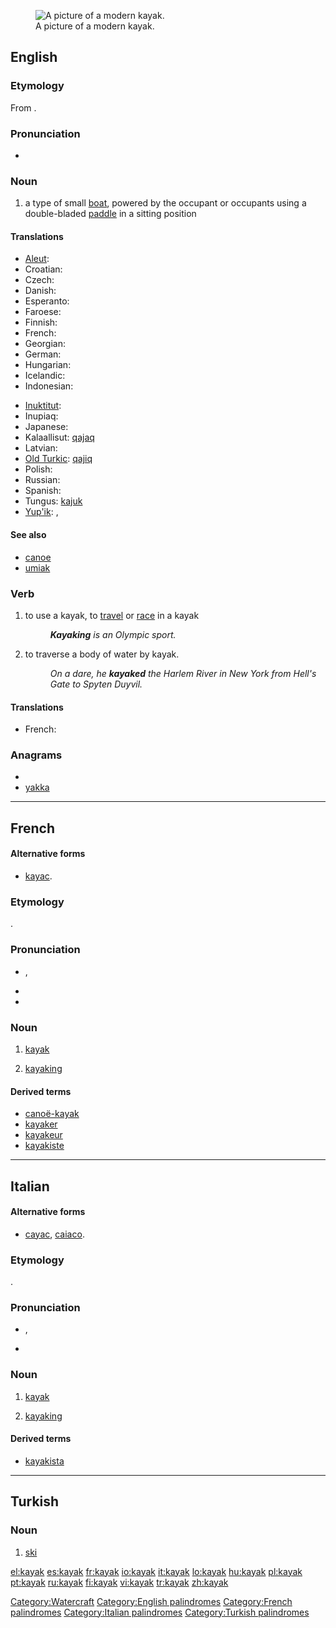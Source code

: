 [[Image:Wda Kajak 2005 Szumyk.jpg|thumb|A picture of a modern kayak.]]
==English==
{{wikipedia}}

===Etymology===
From {{etyl|ikt}} {{term|ᖃᔭᖅ||tr=qajaq|man's boat|lang=ikt|sc=Cans}}.

===Pronunciation===
* {{a|UK|US}} {{IPA|/ˈkaɪˌæk/}}
*: {{audio|en-us-kayak.ogg|Audio (US)}}

===Noun===
{{en-noun}}

# a type of small [[boat]], powered by the occupant or occupants using a double-bladed [[paddle]] in a sitting position

====Translations====
{{trans-top|a type of small boat}}
* [[Aleut]]: {{tø|ale|iqyaq}}
* Croatian: {{t-|hr|kajak|m}}
* Czech: {{t-|cs|kajak|m}}
* Danish: {{t-|da|kajak|n}}
* Esperanto: {{t|eo|kajako}}
* Faroese: {{t-|fo|kajakk|f|xs=Faroese}}
* Finnish: {{t+|fi|kajakki}}
* French: {{t+|fr|kayak|m}}
* Georgian: {{t-|ka|ბაიდარა|tr=baidara|sc=Geor|xs=Georgian}}
* German: {{t+|de|Kajak|n}}
* Hungarian: {{t+|hu|kajak}}
* Icelandic: {{t-|is|kajak|m}}
* Indonesian: {{t-|id|kayak|xs=Indonesian}}
{{trans-mid}}
* [[Inuktitut]]: {{tø|iu|ᖃᔭᖅ|tr=qajaq}}
* Inupiaq: {{tø|esi|qayaq}}
* Japanese: {{t-|ja|カヤック|tr=kayakku}}
* Kalaallisut: [[qajaq]]
* Latvian: {{t|lv|kajaks|m|xs=Latvian}}
* [[Old Turkic]]: [[qajiq]]
* Polish: {{t+|pl|kajak|m}}
* Russian: {{t+|ru|байдарка|f|tr=bajdárka}}
* Spanish: {{t+|es|kayak|m}}
* Tungus: [[kajuk]]
* [[Yup'ik]]: {{tø|esu|qayaq}}, {{tø|esu|paitaalek}}
{{trans-bottom}}

====See also====
* [[canoe]]
* [[umiak]]

===Verb===
{{en-verb}}

# {{intransitive}} to use a kayak, to [[travel]] or [[race]] in a kayak
#: '''''Kayaking''' is an Olympic sport.''
# {{transitive}} to traverse a body of water by kayak.
#: ''On a dare, he '''kayaked''' the Harlem River in New York from Hell's Gate to Spyten Duyvil.''

====Translations====
{{trans-top|to use a kayak to travel or race}}
* French: {{t+|fr|kayaker}}
{{trans-mid}}
{{trans-bottom}}

===Anagrams===
* {{alphagram|aakky}}
* [[yakka#English|yakka]]

[[Category:Watercraft]]
[[Category:English palindromes]]

----

==French==

====Alternative forms====
* {{qualifier|rare}} [[kayac]].

===Etymology===
{{etyl|ikt|fr}} {{term|ᖃᔭᖅ||tr=qajaq|man's boat|lang=ikt|sc=Cans}}.

===Pronunciation===
* {{IPA|/ka.jak/|lang=fr}}, {{X-SAMPA|/ka.jak/|lang=fr}}
* {{homophones|kayaks|lang=fr}}
* {{hyphenation|ka|yak|lang=fr}}

===Noun===
{{fr-noun|m}}

# {{boat|lang=fr}} [[#English|kayak]]
# {{sport|lang=fr}} [[#English|kayaking]]

====Derived terms====
* [[canoë-kayak]]
* [[kayaker]]
* [[kayakeur]]
* [[kayakiste]]

[[Category:French palindromes]]

----

==Italian==
{{wikipedia|lang=it}}

====Alternative forms====
* {{qualifier|rare}} [[cayac]], [[caiaco]].

===Etymology===
{{etyl|ikt|it}} {{term|ᖃᔭᖅ||tr=qajaq|man's boat|lang=ikt|sc=Cans}}.

===Pronunciation===
* {{IPA|/ka.'jak/|lang=it}}, {{X-SAMPA|/ka.'jak/|lang=it}}
* {{hyphenation|ka|yàk|lang=fr}}

===Noun===
{{infl|it|noun}} {{m|inv}}

# {{boat|lang=it}} [[#English|kayak]]
# {{sport|lang=it}} [[#English|kayaking]]

====Derived terms====
* [[kayakista]]

[[Category:Italian palindromes]]

----

==Turkish==

===Noun===
{{infl|tr|noun}}

# [[ski]]

[[Category:Turkish palindromes]]

[[el:kayak]]
[[es:kayak]]
[[fr:kayak]]
[[io:kayak]]
[[it:kayak]]
[[lo:kayak]]
[[hu:kayak]]
[[pl:kayak]]
[[pt:kayak]]
[[ru:kayak]]
[[fi:kayak]]
[[vi:kayak]]
[[tr:kayak]]
[[zh:kayak]]